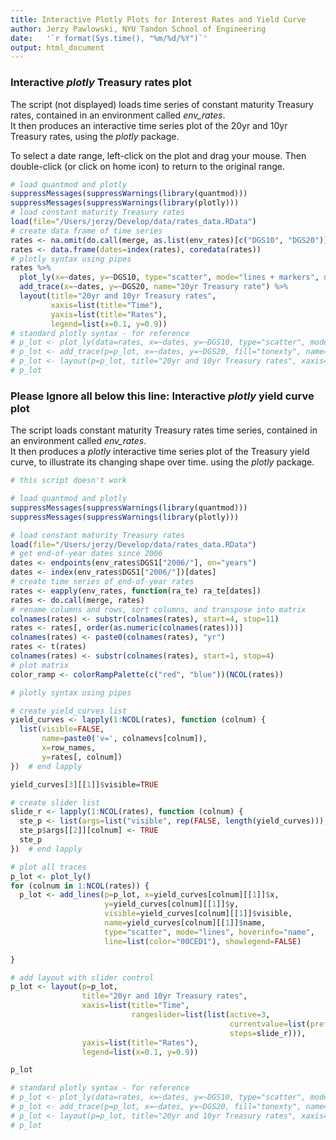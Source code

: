 ```yaml
---
title: Interactive Plotly Plots for Interest Rates and Yield Curve
author: Jerzy Pawlowski, NYU Tandon School of Engineering
date:   '`r format(Sys.time(), "%m/%d/%Y")`'
output: html_document
---
```


### Interactive *plotly* Treasury rates plot

The script (not displayed) loads time series of constant maturity Treasury rates, contained in an environment called *env_rates*.  
It then produces an interactive time series plot of the 20yr and 10yr Treasury rates, using the *plotly* package.

To select a date range, left-click on the plot and drag your mouse.
Then double-click (or click on home icon) to return to the original range.

```r
# load quantmod and plotly
suppressMessages(suppressWarnings(library(quantmod)))
suppressMessages(suppressWarnings(library(plotly)))
# load constant maturity Treasury rates
load(file="/Users/jerzy/Develop/data/rates_data.RData")
# create data frame of time series
rates <- na.omit(do.call(merge, as.list(env_rates)[c("DGS10", "DGS20")]))
rates <- data.frame(dates=index(rates), coredata(rates))
# plotly syntax using pipes
rates %>% 
  plot_ly(x=~dates, y=~DGS10, type="scatter", mode="lines + markers", name="10yr Treasury rate") %>% 
  add_trace(x=~dates, y=~DGS20, name="20yr Treasury rate") %>% 
  layout(title="20yr and 10yr Treasury rates", 
         xaxis=list(title="Time"),
         yaxis=list(title="Rates"),
         legend=list(x=0.1, y=0.9))
# standard plotly syntax - for reference
# p_lot <- plot_ly(data=rates, x=~dates, y=~DGS10, type="scatter", mode="lines", name="10yr Treasury rate")
# p_lot <- add_trace(p=p_lot, x=~dates, y=~DGS20, fill="tonexty", name="20yr Treasury rate")
# p_lot <- layout(p=p_lot, title="20yr and 10yr Treasury rates", xaxis=list(title="Time"), yaxis=list(title="Rates"), legend=list(x=0.1, y=0.9))
# p_lot
```


### Please Ignore all below this line: Interactive *plotly* yield curve plot

The script loads constant maturity Treasury rates time series, contained in an environment called *env_rates*.  
It then produces a *plotly* interactive time series plot of the Treasury yield curve, to illustrate its changing shape over time.
using the *plotly* package.

```r
# this script doesn't work

# load quantmod and plotly
suppressMessages(suppressWarnings(library(quantmod)))
suppressMessages(suppressWarnings(library(plotly)))

# load constant maturity Treasury rates
load(file="/Users/jerzy/Develop/data/rates_data.RData")
# get end-of-year dates since 2006
dates <- endpoints(env_rates$DGS1["2006/"], on="years")
dates <- index(env_rates$DGS1["2006/"])[dates]
# create time series of end-of-year rates
rates <- eapply(env_rates, function(ra_te) ra_te[dates])
rates <- do.call(merge, rates)
# rename columns and rows, sort columns, and transpose into matrix
colnames(rates) <- substr(colnames(rates), start=4, stop=11)
rates <- rates[, order(as.numeric(colnames(rates)))]
colnames(rates) <- paste0(colnames(rates), "yr")
rates <- t(rates)
colnames(rates) <- substr(colnames(rates), start=1, stop=4)
# plot matrix
color_ramp <- colorRampPalette(c("red", "blue"))(NCOL(rates))

# plotly syntax using pipes

# create yield_curves list
yield_curves <- lapply(1:NCOL(rates), function (colnum) {
  list(visible=FALSE,
       name=paste0('v=', colnamevs[colnum]),
       x=row_names,
       y=rates[, colnum])
})  # end lapply

yield_curves[3][[1]]$visible=TRUE

# create slider list
slide_r <- lapply(1:NCOL(rates), function (colnum) {
  ste_p <- list(args=list("visible", rep(FALSE, length(yield_curves))), method="restyle")
  ste_p$args[[2]][colnum] <- TRUE
  ste_p
})  # end lapply

# plot all traces
p_lot <- plot_ly()
for (colnum in 1:NCOL(rates)) {
  p_lot <- add_lines(p=p_lot, x=yield_curves[colnum][[1]]$x, 
                     y=yield_curves[colnum][[1]]$y, 
                     visible=yield_curves[colnum][[1]]$visible, 
                     name=yield_curves[colnum][[1]]$name, 
                     type="scatter", mode="lines", hoverinfo="name", 
                     line=list(color="00CED1"), showlegend=FALSE)

}  

# add layout with slider control
p_lot <- layout(p=p_lot, 
                title="20yr and 10yr Treasury rates", 
                xaxis=list(title="Time", 
                           rangeslider=list(list(active=3,
                                                 currentvalue=list(prefix="Frequency: "),
                                                 steps=slide_r))), 
                yaxis=list(title="Rates"), 
                legend=list(x=0.1, y=0.9))

p_lot

# standard plotly syntax - for reference
# p_lot <- plot_ly(data=rates, x=~dates, y=~DGS10, type="scatter", mode="lines", name="10yr Treasury rate")
# p_lot <- add_trace(p=p_lot, x=~dates, y=~DGS20, fill="tonexty", name="20yr Treasury rate")
# p_lot <- layout(p=p_lot, title="20yr and 10yr Treasury rates", xaxis=list(title="Time"), yaxis=list(title="Rates"), legend=list(x=0.1, y=0.9))
# p_lot
```


